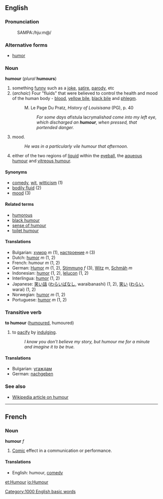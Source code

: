 {{wikipedia}}
==English==
===Pronunciation===
:SAMPA:/hju:m@/

===Alternative forms===
*[[humor]]

===Noun===
'''humour''' (''plural'' '''humours''')

# something [[funny]] such as a [[joke]], [[satire]], [[parody]], etc
# (''archaic'') Four "fluids" that were believed to control the health and mood of the human body - [[blood]], [[yellow bile]], [[black bile]] and [[phlegm]].
#:M. Le Page Du Pratz, ''History of Louisisana'' (PG), p. 40
#:: ''For some days a ''fistula lacrymalis'' had come into my left eye, which discharged an '''humour''', when pressed, that portended danger.''
# mood.
#: ''He was in a particularly vile humour that afternoon.''
# either of the two regions of [[liquid]] within the [[eyeball]], the [[aqueous humour]] and [[vitreous humour]].

====Synonyms====
*[[comedy]], [[wit]], [[witticism]] (1)
*[[bodily fluid]] (2)
*[[mood]] (3)

====Related terms====
*[[humorous]]
*[[black humour]]
*[[sense of humour]]
*[[toilet humour]]

====Translations====
*Bulgarian: [[хумор]] ''m'' (1), [[настроение]] ''n'' (3)
*Dutch: [[humor]] ''m'' (1, 2)
*French: humour ''m'' (1, 2)
*German: [[Humor]] ''m'' (1, 2), [[Stimmung]] ''f'' (3), [[Witz]] ''m'', [[Schmäh]] ''m''
*Indonesian: [[humor]] (1, 2), [[lelucon]] (1, 2)
*Interlingua: [[humor]] (1, 2)
*Japanese: [[笑い話]] ([[わらいばなし]], waraibanashi) (1, 2), [[笑い]] ([[わらい]], warai) (1, 2)
*Norwegian: [[humor]] ''m'' (1, 2)
*Portuguese: [[humor]] ''m'' (1, 2)

===Transitive verb===
'''to humour''' ([[humoured]], humoured)

# to [[pacify]] by [[indulge|indulging]].
#: ''I know you don't believe my story, but humour me for a minute and imagine it to be true.''

====Translations====
*Bulgarian: [[угаждам]]
*German: [[nachgeben]]

===See also===
*[[w:Humour|Wikipedia article on humour]]
----

==French==
===Noun===
'''humour''' ''f''

# [[Comic]] effect in a communication or performance.

====Translations====
*English: humour, [[comedy]]
[[Category:1000 English basic words]]

[[et:Humour]]
[[io:Humour]]